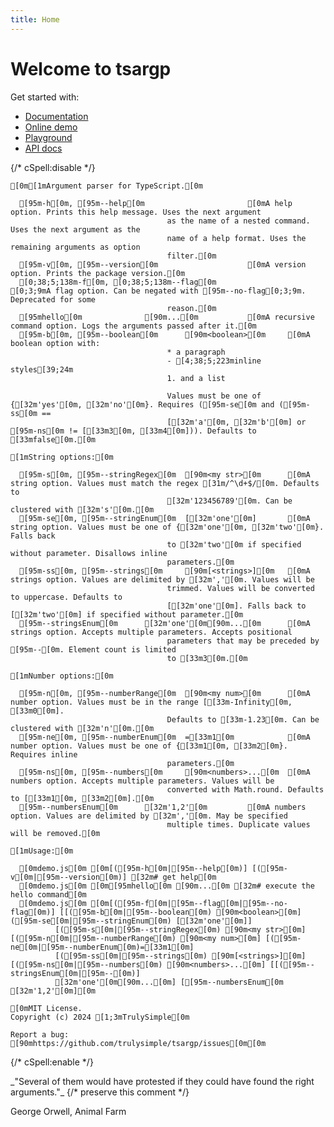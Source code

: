 ```yaml
---
title: Home
---
```



# Welcome to tsargp

Get started with:

- [Documentation](docs)
- [Online demo](demo.mdx)
- [Playground](play.mdx)
- [API docs](api/index.html)

{/* cSpell:disable */}

```ansi
[0m[1mArgument parser for TypeScript.[0m

  [95m-h[0m, [95m--help[0m                       [0mA help option. Prints this help message. Uses the next argument
                                   as the name of a nested command. Uses the next argument as the
                                   name of a help format. Uses the remaining arguments as option
                                   filter.[0m
  [95m-v[0m, [95m--version[0m                    [0mA version option. Prints the package version.[0m
  [0;38;5;138m-f[0m, [0;38;5;138m--flag[0m                       [0;3;9mA flag option. Can be negated with [95m--no-flag[0;3;9m. Deprecated for some
                                   reason.[0m
  [95mhello[0m              [90m...[0m           [0mA recursive command option. Logs the arguments passed after it.[0m
  [95m-b[0m, [95m--boolean[0m      [90m<boolean>[0m     [0mA boolean option with:
                                   * a paragraph
                                   - [4;38;5;223minline styles[39;24m
                                   1. and a list

                                   Values must be one of {[32m'yes'[0m, [32m'no'[0m}. Requires ([95m-se[0m and ([95m-ss[0m ==
                                   [[32m'a'[0m, [32m'b'[0m] or [95m-ns[0m != [[33m3[0m, [33m4[0m])). Defaults to [33mfalse[0m.[0m

[1mString options:[0m

  [95m-s[0m, [95m--stringRegex[0m  [90m<my str>[0m      [0mA string option. Values must match the regex [31m/^\d+$/[0m. Defaults to
                                   [32m'123456789'[0m. Can be clustered with [32m's'[0m.[0m
  [95m-se[0m, [95m--stringEnum[0m  [[32m'one'[0m]       [0mA string option. Values must be one of {[32m'one'[0m, [32m'two'[0m}. Falls back
                                   to [32m'two'[0m if specified without parameter. Disallows inline
                                   parameters.[0m
  [95m-ss[0m, [95m--strings[0m     [90m[<strings>][0m   [0mA strings option. Values are delimited by [32m','[0m. Values will be
                                   trimmed. Values will be converted to uppercase. Defaults to
                                   [[32m'one'[0m]. Falls back to [[32m'two'[0m] if specified without parameter.[0m
  [95m--stringsEnum[0m      [32m'one'[0m[90m...[0m      [0mA strings option. Accepts multiple parameters. Accepts positional
                                   parameters that may be preceded by [95m--[0m. Element count is limited
                                   to [33m3[0m.[0m

[1mNumber options:[0m

  [95m-n[0m, [95m--numberRange[0m  [90m<my num>[0m      [0mA number option. Values must be in the range [[33m-Infinity[0m, [33m0[0m].
                                   Defaults to [33m-1.23[0m. Can be clustered with [32m'n'[0m.[0m
  [95m-ne[0m, [95m--numberEnum[0m  =[33m1[0m            [0mA number option. Values must be one of {[33m1[0m, [33m2[0m}. Requires inline
                                   parameters.[0m
  [95m-ns[0m, [95m--numbers[0m     [90m<numbers>...[0m  [0mA numbers option. Accepts multiple parameters. Values will be
                                   converted with Math.round. Defaults to [[33m1[0m, [33m2[0m].[0m
  [95m--numbersEnum[0m      [32m'1,2'[0m         [0mA numbers option. Values are delimited by [32m','[0m. May be specified
                                   multiple times. Duplicate values will be removed.[0m

[1mUsage:[0m

  [0mdemo.js[0m [0m[([95m-h[0m|[95m--help[0m)] [([95m-v[0m|[95m--version[0m)] [32m# get help[0m
  [0mdemo.js[0m [0m[95mhello[0m [90m...[0m [32m# execute the hello command[0m
  [0mdemo.js[0m [0m[([95m-f[0m|[95m--flag[0m|[95m--no-flag[0m)] [[([95m-b[0m|[95m--boolean[0m) [90m<boolean>[0m] ([95m-se[0m|[95m--stringEnum[0m) [[32m'one'[0m]]
          [([95m-s[0m|[95m--stringRegex[0m) [90m<my str>[0m] [([95m-n[0m|[95m--numberRange[0m) [90m<my num>[0m] [([95m-ne[0m|[95m--numberEnum[0m)=[33m1[0m]
          [([95m-ss[0m|[95m--strings[0m) [90m[<strings>][0m] [([95m-ns[0m|[95m--numbers[0m) [90m<numbers>...[0m] [[([95m--stringsEnum[0m|[95m--[0m)]
          [32m'one'[0m[90m...[0m] [[95m--numbersEnum[0m [32m'1,2'[0m][0m

[0mMIT License.
Copyright (c) 2024 [1;3mTrulySimple[0m

Report a bug: [90mhttps://github.com/trulysimple/tsargp/issues[0m[0m
```

{/* cSpell:enable */}

<Callout type="x">
  _"Several of them would have protested if they could have found the right arguments."_
  {/* preserve this comment */}
  <p style={{ textAlign: 'right' }}>George Orwell, Animal Farm</p>
</Callout>

